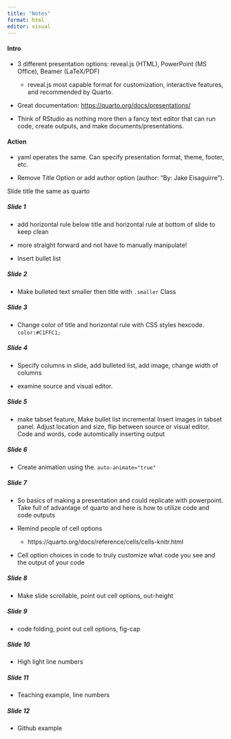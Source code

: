 ```yaml
---
title: "Notes"
format: html
editor: visual
---
```


#### Intro

-   3 different presentation options: reveal.js (HTML), PowerPoint (MS Office), Beamer (LaTeX/PDF)

    -   reveal.js most capable format for customization, interactive features, and recommended by Quarto.

-   Great documentation: <https://quarto.org/docs/presentations/>

-   Think of RStudio as nothing more then a fancy text editor that can run code, create outputs, and make documents/presentations.

#### Action

-   yaml operates the same.
    Can specify presentation format, theme, footer, etc.

-   Remove Title Option or add author option (author: "By: Jake Eisaguirre").

Slide title the same as quarto

##### Slide 1

-   add horizontal rule below title and horizontal rule at bottom of slide to keep clean

-   more straight forward and not have to manually manipulate!

-   Insert bullet list

##### Slide 2

-   Make bulleted text smaller then title with `.smaller` Class

##### Slide 3

-   Change color of title and horizontal rule with CSS styles hexcode. `color:#C1FFC1;`

##### Slide 4

-   Specify columns in slide, add bulleted list, add image, change width of columns

-   examine source and visual editor.

##### Slide 5

-   make tabset feature, Make bullet list incremental Insert images in tabset panel. Adjust location and size, flip between source or visual editor. Code and words, code automtically inserting output

##### Slide 6

-   Create animation using the. `auto-animate="true"`

##### Slide 7

-   So basics of making a presentation and could replicate with powerpoint.
    Take full of advantage of quarto and here is how to utilize code and code outputs

-   Remind people of cell options

    -   https://quarto.org/docs/reference/cells/cells-knitr.html

-   Cell option choices in code to truly customize what code you see and the output of your code

##### Slide 8

-   Make slide scrollable, point out cell options, out-height

##### Slide 9

-   code folding, point out cell options, fig-cap

##### Slide 10

-   High light line numbers

##### Slide 11

-   Teaching example, line numbers

##### Slide 12

-   Github example

#### 
